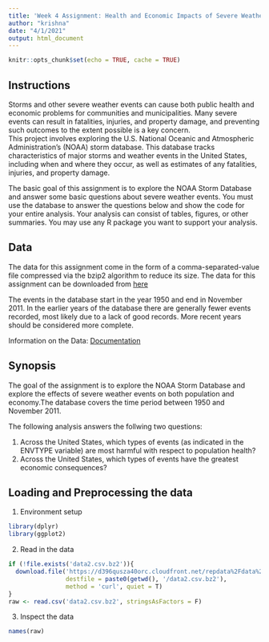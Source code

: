 ```yaml
---
title: 'Week 4 Assignment: Health and Economic Impacts of Severe Weather'
author: "krishna"
date: "4/1/2021"
output: html_document
---
```


```r
knitr::opts_chunk$set(echo = TRUE, cache = TRUE)
```

## Instructions

Storms and other severe weather events can cause both public health and economic problems for communities and municipalities. Many severe events can result in fatalities, injuries, and property damage, and preventing such outcomes to the extent possible is a key concern.  
This project involves exploring the U.S. National Oceanic and Atmospheric Administration's (NOAA) storm database. This database tracks characteristics of major storms and weather events in the United States, including when and where they occur, as well as estimates of any fatalities, injuries, and property damage.

The basic goal of this assignment is to explore the NOAA Storm Database and answer some basic questions about severe weather events. You must use the database to answer the questions below and show the code for your entire analysis. Your analysis can consist of tables, figures, or other summaries. You may use any R package you want to support your analysis.

## Data

The data for this assignment come in the form of a comma-separated-value file compressed via the bzip2 algorithm to reduce its size. The data for this assignment can be downloaded from [here](Storm Data)  

The events in the database start in the year 1950 and end in November 2011. In the earlier years of the database there are generally fewer events recorded, most likely due to a lack of good records. More recent years should be considered more complete.

Information on the Data: [Documentation](https://d396qusza40orc.cloudfront.net/repdata%2Fpeer2_doc%2Fpd01016005curr.pdf)

## Synopsis

The goal of the assignment is to explore the NOAA Storm Database and explore the effects of severe weather events on both population and economy.The database covers the time period between 1950 and November 2011.

The following analysis answers the follwing two questions: 

  1. Across the United States, which types of events (as indicated in the ENVTYPE variable) are most harmful with respect to population health?  
  2. Across the United States, which types of events have the greatest economic consequences?  

## Loading and Preprocessing the data 

1. Environment setup

```r
library(dplyr)
library(ggplot2)
```

2.  Read in the data
```r
if (!file.exists('data2.csv.bz2')){
  download.file('https://d396qusza40orc.cloudfront.net/repdata%2Fdata%2FStormData.csv.bz2',
                destfile = paste0(getwd(), '/data2.csv.bz2'),
                method = 'curl', quiet = T)
}
raw <- read.csv('data2.csv.bz2', stringsAsFactors = F)
```

3. Inspect the data  
```r
names(raw)
```









